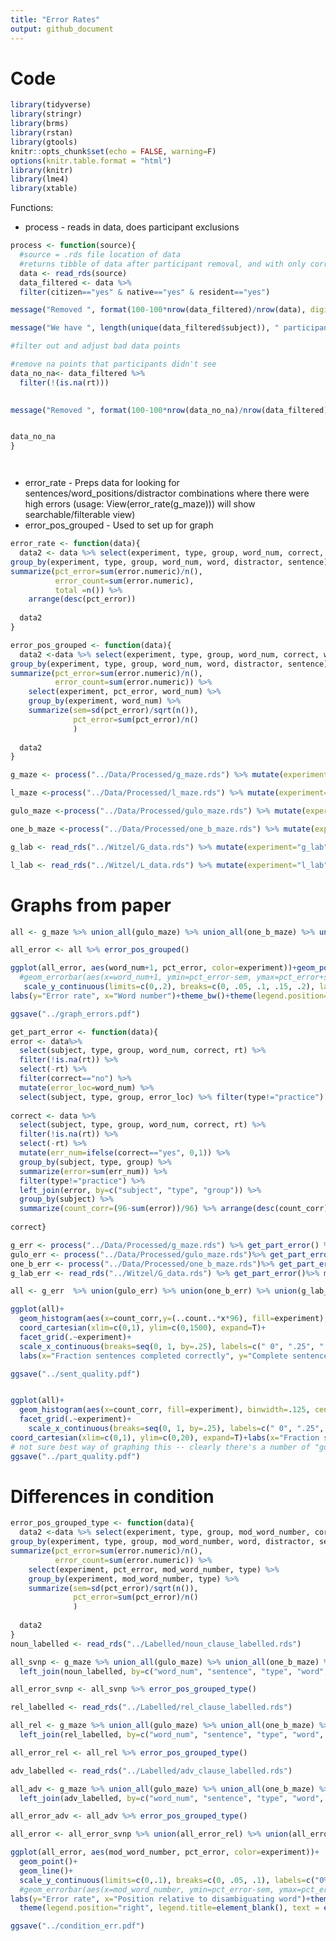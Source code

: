 ```yaml
---
title: "Error Rates"
output: github_document
---
```


# Code

```r
library(tidyverse)
library(stringr)
library(brms)
library(rstan)
library(gtools)
knitr::opts_chunk$set(echo = FALSE, warning=F)
options(knitr.table.format = "html")
library(knitr)
library(lme4)
library(xtable)
```
Functions: 

 - process - reads in data, does participant exclusions
 
```r

process <- function(source){
  #source = .rds file location of data
  #returns tibble of data after participant removal, and with only correct answers
  data <- read_rds(source)
  data_filtered <- data %>% 
  filter(citizen=="yes" & native=="yes" & resident=="yes")

message("Removed ", format(100-100*nrow(data_filtered)/nrow(data), digits=2), "% participants who are not citizens, native speakers, or residents of the US.")

message("We have ", length(unique(data_filtered$subject)), " participants left.")

#filter out and adjust bad data points

#remove na points that participants didn't see
data_no_na<- data_filtered %>% 
  filter(!(is.na(rt)))
  

message("Removed ", format(100-100*nrow(data_no_na)/nrow(data_filtered), digits=2), "% of the data for being na (after a mistake).")


data_no_na
}




```

 - error_rate - Preps data for looking for sentences/word_positions/distractor combinations where there were high errors (usage: View(error_rate(g_maze))) will show searchable/filterable view)
 - error_pos_grouped - Used to set up for graph
```r

error_rate <- function(data){
  data2 <- data %>% select(experiment, type, group, word_num, correct, word, distractor, sentence) %>% mutate(error.numeric=ifelse(correct=="no", 1, 0)) %>% 
group_by(experiment, type, group, word_num, word, distractor, sentence) %>% 
summarize(pct_error=sum(error.numeric)/n(),
          error_count=sum(error.numeric),
          total =n()) %>% 
    arrange(desc(pct_error))
  
  data2
}

error_pos_grouped <- function(data){
  data2 <-data %>% select(experiment, type, group, word_num, correct, word, distractor, sentence) %>% mutate(error.numeric=ifelse(correct=="no", 1, 0)) %>% 
group_by(experiment, type, group, word_num, word, distractor, sentence) %>% 
summarize(pct_error=sum(error.numeric)/n(),
          error_count=sum(error.numeric)) %>% 
    select(experiment, pct_error, word_num) %>% 
    group_by(experiment, word_num) %>% 
    summarize(sem=sd(pct_error)/sqrt(n()),
              pct_error=sum(pct_error)/n()
              )
  
  data2
}

g_maze <- process("../Data/Processed/g_maze.rds") %>% mutate(experiment="g_maze") %>% select(experiment, type, group, word_num, correct, word, distractor, sentence)

l_maze <-process("../Data/Processed/l_maze.rds") %>% mutate(experiment="l_maze")%>% select(experiment, type, group, word_num, correct, word, distractor, sentence)

gulo_maze <-process("../Data/Processed/gulo_maze.rds") %>% mutate(experiment="gulo_maze")%>% select(experiment, type, group, word_num, correct, word, distractor, sentence)

one_b_maze <-process("../Data/Processed/one_b_maze.rds") %>% mutate(experiment="one_b_maze")%>% select(experiment, type, group, word_num, correct, word, distractor, sentence)

g_lab <- read_rds("../Witzel/G_data.rds") %>% mutate(experiment="g_lab")%>% select(experiment, type, group, word_num, correct, word, distractor, sentence)

l_lab <- read_rds("../Witzel/L_data.rds") %>% mutate(experiment="l_lab")%>% select(experiment, type, group, word_num, correct, word, distractor, sentence)

```
# Graphs from paper 

```r

all <- g_maze %>% union_all(gulo_maze) %>% union_all(one_b_maze) %>% union_all(g_lab) %>% mutate(experiment=factor(experiment, levels=c("g_lab", "g_maze", "gulo_maze", "one_b_maze"),  labels=c( "Lab G-maze","Web G-maze", "Web A-maze Gulordava", "Web A-maze Jozefowicz" )))

all_error <- all %>% error_pos_grouped()

ggplot(all_error, aes(word_num+1, pct_error, color=experiment))+geom_point()+geom_line()+
  #geom_errorbar(aes(x=word_num+1, ymin=pct_error-sem, ymax=pct_error+sem))+
   scale_y_continuous(limits=c(0,.2), breaks=c(0, .05, .1, .15, .2), labels=c("0%", "5%", "10%", "15%", "20%"))+
labs(y="Error rate", x="Word number")+theme_bw()+theme(legend.position="right", legend.title=element_blank(), text = element_text(size = 13, colour="black"))+  scale_color_manual(values=c("blue3", "skyblue3", "darkorchid2", "hotpink2"))

ggsave("../graph_errors.pdf")
```

```r
get_part_error <- function(data){
error <- data%>% 
  select(subject, type, group, word_num, correct, rt) %>% 
  filter(!is.na(rt)) %>% 
  select(-rt) %>% 
  filter(correct=="no") %>% 
  mutate(error_loc=word_num) %>% 
  select(subject, type, group, error_loc) %>% filter(type!="practice")
  
correct <- data %>% 
  select(subject, type, group, word_num, correct, rt) %>% 
  filter(!is.na(rt)) %>% 
  select(-rt) %>% 
  mutate(err_num=ifelse(correct=="yes", 0,1)) %>% 
  group_by(subject, type, group) %>% 
  summarize(error=sum(err_num)) %>% 
  filter(type!="practice") %>% 
  left_join(error, by=c("subject", "type", "group")) %>% 
  group_by(subject) %>% 
  summarize(count_corr=(96-sum(error))/96) %>% arrange(desc(count_corr))
  
correct}

g_err <- process("../Data/Processed/g_maze.rds") %>% get_part_error() %>% mutate(experiment="g_maze")
gulo_err <- process("../Data/Processed/gulo_maze.rds")%>% get_part_error()%>% mutate(experiment="gulo_maze")
one_b_err <- process("../Data/Processed/one_b_maze.rds")%>% get_part_error()%>% mutate(experiment="one_b_maze")
g_lab_err <- read_rds("../Witzel/G_data.rds") %>% get_part_error()%>% mutate(experiment="g_lab")

all <- g_err  %>% union(gulo_err) %>% union(one_b_err) %>% union(g_lab_err) %>% mutate(experiment=factor(experiment, levels=c("g_lab", "g_maze", "gulo_maze", "one_b_maze"),  labels=c( "Lab G-maze","Web G-maze", "Web A-maze\nGulordava", "Web A-maze\nJozefowicz" )))

ggplot(all)+
  geom_histogram(aes(x=count_corr,y=(..count..*x*96), fill=experiment), binwidth=.125, center=.0625)+
  coord_cartesian(xlim=c(0,1), ylim=c(0,1500), expand=T)+
  facet_grid(.~experiment)+
  scale_x_continuous(breaks=seq(0, 1, by=.25), labels=c(" 0", ".25", ".5", ".75", "1 "))+
  labs(x="Fraction sentences completed correctly", y="Complete sentences")+theme_bw()+theme(legend.position="none", text = element_text(size = 13, colour="black"))+  scale_fill_manual(values=c("blue3", "skyblue3", "darkorchid2", "hotpink2"))

ggsave("../sent_quality.pdf")


ggplot(all)+
  geom_histogram(aes(x=count_corr, fill=experiment), binwidth=.125, center=.0625)+
  facet_grid(.~experiment)+
    scale_x_continuous(breaks=seq(0, 1, by=.25), labels=c(" 0", ".25", ".5", ".75", "1 "))+
coord_cartesian(xlim=c(0,1), ylim=c(0,20), expand=T)+labs(x="Fraction sentences completed correctly", y="Participants")+theme_bw()+theme(legend.position="none",  text = element_text(size = 13, colour="black"))+  scale_fill_manual(values=c("blue3", "skyblue3", "darkorchid2", "hotpink2"))
# not sure best way of graphing this -- clearly there's a number of "good" participants, and most data will come from them.
ggsave("../part_quality.pdf")

```

# Differences in condition


```r

error_pos_grouped_type <- function(data){
  data2 <-data %>% select(experiment, type, group, mod_word_number, correct, word, distractor, sentence) %>% mutate(error.numeric=ifelse(correct=="no", 1, 0)) %>% 
group_by(experiment, type, group, mod_word_number, word, distractor, sentence) %>% 
summarize(pct_error=sum(error.numeric)/n(),
          error_count=sum(error.numeric)) %>% 
    select(experiment, pct_error, mod_word_number, type) %>% 
    group_by(experiment, mod_word_number, type) %>% 
    summarize(sem=sd(pct_error)/sqrt(n()),
              pct_error=sum(pct_error)/n()
              )
  
  data2
}
noun_labelled <- read_rds("../Labelled/noun_clause_labelled.rds")

all_svnp <- g_maze %>% union_all(gulo_maze) %>% union_all(one_b_maze) %>% union_all(g_lab) %>% mutate(experiment=factor(experiment, levels=c("g_lab", "g_maze", "gulo_maze", "one_b_maze"),  labels=c( "Lab G-maze","Web G-maze", "Web A-maze Gulordava", "Web A-maze Jozefowicz" ))) %>% filter(type=="and_comma"|type=="and_no_comma") %>%
  left_join(noun_labelled, by=c("word_num", "sentence", "type", "word", "group"="item_num"))

all_error_svnp <- all_svnp %>% error_pos_grouped_type()

rel_labelled <- read_rds("../Labelled/rel_clause_labelled.rds")

all_rel <- g_maze %>% union_all(gulo_maze) %>% union_all(one_b_maze) %>% union_all(g_lab) %>% mutate(experiment=factor(experiment, levels=c("g_lab", "g_maze", "gulo_maze", "one_b_maze"),  labels=c( "Lab G-maze","Web G-maze", "Web A-maze Gulordava", "Web A-maze Jozefowicz" ))) %>% filter(type=="relative_high"|type=="relative_low") %>%
  left_join(rel_labelled, by=c("word_num", "sentence", "type", "word", "group"="item_num")) 

all_error_rel <- all_rel %>% error_pos_grouped_type()

adv_labelled <- read_rds("../Labelled/adv_clause_labelled.rds")

all_adv <- g_maze %>% union_all(gulo_maze) %>% union_all(one_b_maze) %>% union_all(g_lab) %>% mutate(experiment=factor(experiment, levels=c("g_lab", "g_maze", "gulo_maze", "one_b_maze"),  labels=c( "Lab G-maze","Web G-maze", "Web A-maze Gulordava", "Web A-maze Jozefowicz" ))) %>% filter(type=="adverb_low"|type=="adverb_high") %>%
  left_join(adv_labelled, by=c("word_num", "sentence", "type", "word", "group"="item_num")) 

all_error_adv <- all_adv %>% error_pos_grouped_type()

all_error <- all_error_svnp %>% union(all_error_rel) %>% union(all_error_adv) %>% mutate(type=factor(type,levels=c("relative_high", "relative_low", "adverb_high", "adverb_low", "and_no_comma","and_comma"), labels=c("Relative - High", "Relative - Low", "Adverb - High", "Adverb - Low", "S v NP - No comma", "S v NP - Comma"))) %>% filter(mod_word_number>-4 & mod_word_number<4)

ggplot(all_error, aes(mod_word_number, pct_error, color=experiment))+
  geom_point()+
  geom_line()+
  scale_y_continuous(limits=c(0,.1), breaks=c(0, .05, .1), labels=c("0%", "5%", "10%"))+
  #geom_errorbar(aes(x=mod_word_number, ymin=pct_error-sem, ymax=pct_error+sem))+
labs(y="Error rate", x="Position relative to disambiguating word")+theme_bw()+
  theme(legend.position="right", legend.title=element_blank(), text = element_text(size = 13, colour="black"))+  scale_color_manual(values=c("blue3", "skyblue3", "darkorchid2", "hotpink2"))+facet_wrap(~type, nrow=3)

ggsave("../condition_err.pdf")
  ```




